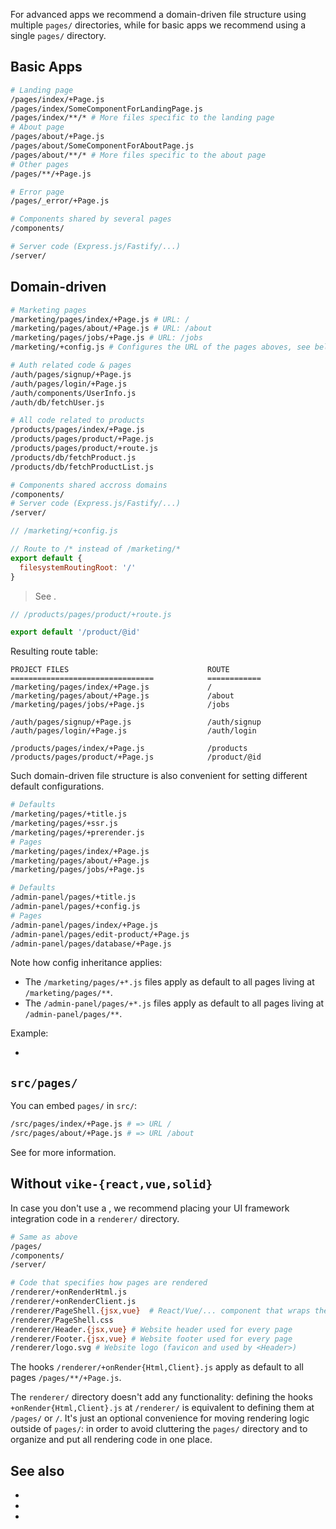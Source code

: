 
For advanced apps we recommend a domain-driven file structure using multiple `pages/` directories,
while for basic apps we recommend using a single `pages/` directory.

## Basic Apps

```bash
# Landing page
/pages/index/+Page.js
/pages/index/SomeComponentForLandingPage.js
/pages/index/**/* # More files specific to the landing page
# About page
/pages/about/+Page.js
/pages/about/SomeComponentForAboutPage.js
/pages/about/**/* # More files specific to the about page
# Other pages
/pages/**/+Page.js

# Error page
/pages/_error/+Page.js

# Components shared by several pages
/components/

# Server code (Express.js/Fastify/...)
/server/
```


## Domain-driven

```bash
# Marketing pages
/marketing/pages/index/+Page.js # URL: /
/marketing/pages/about/+Page.js # URL: /about
/marketing/pages/jobs/+Page.js # URL: /jobs
/marketing/+config.js # Configures the URL of the pages aboves, see below

# Auth related code & pages
/auth/pages/signup/+Page.js
/auth/pages/login/+Page.js
/auth/components/UserInfo.js
/auth/db/fetchUser.js

# All code related to products
/products/pages/index/+Page.js
/products/pages/product/+Page.js
/products/pages/product/+route.js
/products/db/fetchProduct.js
/products/db/fetchProductList.js

# Components shared accross domains
/components/
# Server code (Express.js/Fastify/...)
/server/
```

```js
// /marketing/+config.js

// Route to /* instead of /marketing/*
export default {
  filesystemRoutingRoot: '/'
}
```

> See <Link href="/filesystemRoutingRoot" />.

```js
// /products/pages/product/+route.js

export default '/product/@id'
```

Resulting route table:

```
PROJECT FILES                               ROUTE
================================            ============
/marketing/pages/index/+Page.js             /
/marketing/pages/about/+Page.js             /about
/marketing/pages/jobs/+Page.js              /jobs

/auth/pages/signup/+Page.js                 /auth/signup
/auth/pages/login/+Page.js                  /auth/login

/products/pages/index/+Page.js              /products
/products/pages/product/+Page.js            /product/@id
```

Such domain-driven file structure is also convenient for setting different default configurations.

```bash
# Defaults
/marketing/pages/+title.js
/marketing/pages/+ssr.js
/marketing/pages/+prerender.js
# Pages
/marketing/pages/index/+Page.js
/marketing/pages/about/+Page.js
/marketing/pages/jobs/+Page.js

# Defaults
/admin-panel/pages/+title.js
/admin-panel/pages/+config.js
# Pages
/admin-panel/pages/index/+Page.js
/admin-panel/pages/edit-product/+Page.js
/admin-panel/pages/database/+Page.js
```

Note how <Link href="/config#inheritance">config inheritance</Link> applies:
- The `/marketing/pages/+*.js` files apply as default to all pages living at `/marketing/pages/**`.
- The `/admin-panel/pages/+*.js` files apply as default to all pages living at `/admin-panel/pages/**`.


Example:
 - <Link href='/examples/file-structure-domain-driven/' />


## `src/pages/`

You can embed `pages/` in `src/`:

```bash
/src/pages/index/+Page.js # => URL /
/src/pages/about/+Page.js # => URL /about
```

See <Link href="/filesystem-routing" /> for more information.


## Without `vike-{react,vue,solid}`

In case you don't use a <UiFrameworkVikeExtension />, we recommend placing your UI framework integration code in a `renderer/` directory.

```bash
# Same as above
/pages/
/components/
/server/

# Code that specifies how pages are rendered
/renderer/+onRenderHtml.js
/renderer/+onRenderClient.js
/renderer/PageShell.{jsx,vue}  # React/Vue/... component that wraps the `Page` component
/renderer/PageShell.css
/renderer/Header.{jsx,vue} # Website header used for every page
/renderer/Footer.{jsx,vue} # Website footer used for every page
/renderer/logo.svg # Website logo (favicon and used by <Header>)
```

The hooks `/renderer/+onRender{Html,Client}.js` apply as default to all pages `/pages/**/+Page.js`.

The `renderer/` directory doesn't add any functionality: defining the hooks `+onRender{Html,Client}.js` at `/renderer/` is equivalent to defining them at `/pages/` or `/`. It's just an optional convenience for moving rendering logic outside of `pages/`: in order to avoid cluttering the `pages/` directory and to organize and put all rendering code in one place.


## See also
 - <Link href="/routing" />
 - <Link href="/filesystem-routing" />
 - <Link href="/filesystemRoutingRoot" />
